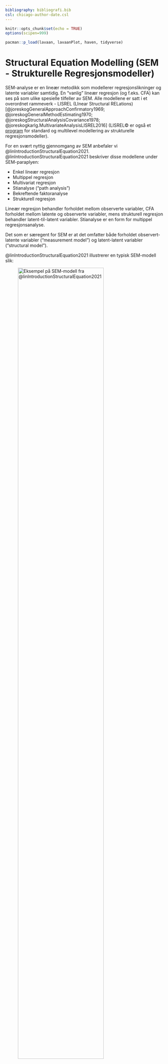 ```yaml
---
bibliography: bibliografi.bib
csl: chicago-author-date.csl
---
```


```r
knitr::opts_chunk$set(echo = TRUE)
options(scipen=999)
```

```r
pacman::p_load(lavaan, lavaanPlot, haven, tidyverse)
```

# Structural Equation Modelling (SEM - Strukturelle Regresjonsmodeller)

SEM-analyse er en lineær metodikk som modellerer regresjonslikninger og latente variabler samtidig. En "vanlig" lineær regresjon (og f.eks. CFA) kan ses på som ulike spesielle tilfeller av SEM. Alle modellene er satt i et overordnet rammeverk - LISREL (LInear Structural RELations) [@joreskogGeneralApproachConfirmatory1969; @joreskogGeneralMethodEstimating1970; @joreskogStructuralAnalysisCovariance1978; @joreskogkarlg.MultivariateAnalysisLISREL2016] (LISREL&copy; er også et [program](https://ssicentral.com/index.php/products/lisrel/) for standard og multilevel modellering av strukturelle regresjonsmodeller).

For en svært nyttig gjennomgang av SEM anbefaler vi @linIntroductionStructuralEquation2021. @linIntroductionStructuralEquation2021 beskriver disse modellene under SEM-paraplyen:

- Enkel lineær regresjon
- Multippel regresjon
- Multivariat regresjon
- Stianalyse ("path analysis")
- Bekreftende faktoranalyse
- Strukturell regresjon

Lineær regresjon behandler forholdet mellom observerte variabler, CFA forholdet mellom latente og observerte variabler, mens strukturell regresjon behandler latent-til-latent variabler. Stianalyse er en form for multippel regresjonsanalyse. 

Det som er særegent for SEM er at det omfatter både forholdet observert-latente variabler ("measurement model") og latent-latent variabler ("structural model"). 

@linIntroductionStructuralEquation2021 illustrerer en typisk SEM-modell slik:

![Eksempel på SEM-modell fra @linIntroductionStructuralEquation2021](Lin_SEM-modell.png){width=80%}

- Sirkel = Latent variabel
- Firkant = Observert variabel
- Trekant = Intercept
- Rett pil = Sti (startpunkt markerer variabel som predikerer sluttpunkt på pila)
- Buet pil = Varians eller kovarians

Et sentral poeng å huske på er at - på lik linje med bekreftende faktoranalyse CFA - er SEM en "bekreftende metode", altså bør det ligge solid teori i bakgrunnen der vi modellerer for å finne støtte eller ikke for modellen. 

Vi vil også poengtere at SEM-analyse trives best med større datautvalg. @klinePrinciplesPracticeStructural2016 foreskriver at $\frac{n}{q}$ bør være $20:1$, der $q$ er antall parametere i modellen. Altså, hvis antall parametere er 15 bør utvalgsstørrelsen være minst 300.

@linIntroductionStructuralEquation2021 illustrerer modellvalg i SEM på denne måten (referansene til "Model 1A" etc. i illustrasjonen under referer til ulike modeller Lin bygger i sin gjennomgang) ^[se kapittel 1 for definisjon av begreper som eksogene og endogene variabler]:

![Visualisering av SEM, fra @linIntroductionStructuralEquation2021](Lin_SEM-metodikk.png){width=80%}

Siden vi i foregående kapitler har sett på såvel enkel som multippel regresjon og faktoranalyse vil vi i dette kapittelet bruke Lins eksempel for å belyse multivariat regresjon, stianalyse og strukturell regresjon.

## Datasettet

```r
# Bruker pakken: xfun
xfun::embed_file('worland5.csv')
```

Datasettet i eksempelet ser på effektene av studenters bakgrunn på deres akademiske prestasjoner. 

```r
semdata <- read.csv("worland5.csv")
glimpse(semdata)
```

Vi ser at datasettet har 500 observasjoner av 9 observerte variabler. Hypotesen er at de 9 observerte variablene utgjør 3 latente variabler: Tilpasning, risiko og prestasjoner på denne måten:

- Tilpasning ("Adjustment")
    - **motiv**: Motivasjon
    - **harm**: Harmoni
    - **stabi**: Stabilitet
- Risiko ("Risk")
    - **ppsych**: (Negativ) foreldrepåvirkning
    - **ses**: SES - Sosioøkonomisk status
    - **verbal**: Verbal IQ
- Prestasjoner:
    - **read**: Lesing
    - **artih**: Regning
    - **spell**: Staving

Vi kan se på kovariansmatrisen:

```r
semdatacov <- as.matrix(cov(semdata))
upper <- round(semdatacov)
upper[upper.tri(semdatacov)] <- ""
upper <- as.data.frame(upper)
upper
```

En positiv kovarians betyr altså at når f.eks. motivasjon og harmoni er positivt kovariert (77) øker den ene når den andre øker. Og motsatt - når motivasjon og foreldrepåvirkning er negativt kovariert (-25) betyr det at negativ foreldrepåvirkning resulterer i lavere motivasjon.

## Multivariat regresjon

Multivariat regresjon skiller seg fra multippel regresjon ved at vi har flere avhengige variabler (multippel regresjon har flere uavhengige variabler, men kun 1 avhengig variabel). 

I dette eksempelet er vår hypotese at motivasjon predikerer både lesing og regning, mens foreldrepåvirkning kun predikerer lesing (sammen med motivasjon). 

![SEM-modell for multivariat regresjon](SEMmod3A.png)

$\gamma_{11}, \gamma_{12}\ og\ \gamma_{22}\ er\ ladningen\ på\ de\ latente\ variablene$
$\phi_{11}\ og \phi_{22}\ er\ variansen\ i\ x_1\ og\ x_2\ (de\ observerte\ variablene\ x_1\ og\ x_2)$
$\phi_{12}\ er\ kovariansen\ mellom\ de\ to\ eksogene\ variablene\ x_1\ og\ x_2$
$\zeta_1\ og\ \zeta_2\ er\ residualene\ til\ de\ to\ latente\ variablene\ y_1\ og\ y_2$
$\psi_{11}\ og\ \psi_{22}\ er\ variansen\ i\ residualene\ til\ de\ latente\ variablene$
$\psi_{12}\ er\ kovariansen\ mellom\ residualene\ til\ de\ latente\ variablene$

```r
semmultivregr <- '
    read ~ ppsych + motiv
    arith ~ motiv'
fitsemmultivregr <- sem(semmultivregr, data=semdata)
summary(fitsemmultivregr)
```

I delen "Regressions" over ser vi at forholdet mellom lesing og foreldrepåvirkning er -0.216, og 0.476 mellom lesing og motivasjon. Dvs. for hver enhet økning i foreldrepåvirkning synker lesing med 0.216 når det er kontrollert for påvirkningen fra motivasjon. På samme måte: en enhets økning i motivasjon øker lesing med 0.476 når vi har kontrollert for foreldrepåvirkningen. Vi ser også at regning øker med 0.6 når motivasjon øker med en enhet. 

Vi kan imidlertid tenke oss at foreldrepåvirkning også predikerer regning slik at vi får følgende modell:

![SEM-modell #2 for multivariat regresjon](SEMmod3E.png)

Vi får da:

```r
semmultivregr2 <- '
    read ~ 1 + ppsych + motiv
    arith ~ 1 + ppsych + motiv'
fitsemmultivregr2 <- sem(semmultivregr2, data=semdata)
summary(fitsemmultivregr2)
```

Vi kan tolke dette på samme måte som første modell.

## Stianalyse

Vi skal bygge videre på den første multivariate regresjonsmodellen over, men nå tenke oss at de endogende variablene påvirker hverandre. Dette kan vi illustrere slik:

![SEM-modell for stianalyse](SEMmod4A.png)

Vi ser at vi her har en tilleggshypotese om at lesing predikerer regning.

```r
stianalyse <- '
    read ~ 1 + ppsych + motiv
    arith ~ 1 + motiv + read
'
fitstianalyse <- sem(stianalyse, data=semdata)
summary(fitstianalyse)
```

Det vi først og fremst vil kommentere her er at regning predikeres i større grad av lesing enn av motivasjon - en enhets økning i motivasjon gir økning i regning på 0.296, mens tilsvarende en enhets økning i lesing gir økning på 0.573.

Som @linIntroductionStructuralEquation2021 poengterer er modellen "over-saturated" (vi går ikke inn i detaljer rundt det, men vi kan se at antall frihetsgrader er positiv slik at vi i prinsippet kan legge til flere stier - avhengig av hvor mange frihetsgrader som er "tilgjengelig"). Hvis vi ikke har noen sterk hypotese om hvilken sti dette bør være kan man gjennomføre en kjikvadrattest ("modification index") som vil vise hvordna kjikvadratverdien vil endre seg som følge av å inkludere en gitt parameter til i modellen:

```r
modindices(fitstianalyse, sort = TRUE)
```

Den klart mest innflytelsesrike parameteren er motiv ~ arith. Forventet endring i regresjonskoeffisienten ("expected parameter change" - epc) er 8.874. 
Vi går ikke videre med revidert modell, og det er verdt å poengtere @linIntroductionStructuralEquation2021 advarsel om forsiktighet i å endre modellen "fordi vi kan". Faren for Type I feil kan stige drastisk. 

Vi skal til slutt se på hvor god modellen er ("fit statistics").

```r
summary(fitstianalyse, fit.measures=TRUE)
```

1. CFI - Confirmatory Factor Index: Vil være en verdi mellom 0 og 1. Verdier over 0.9, evt 0.95 for en mer konsvervativ tilnærming, vurderes som bra. Siden vi har 0.994 her indikerer det en god modell.

2. TLI - Tucker Lewis Index: Også verdier mellom 0 og 1, og 0.9 som en foreslått grense for god modell. Vi har 0.971. 

3. RMSEA - Root Mean Square Error of Approximation: @klinePrinciplesPracticeStructural2016 foreslår at verdier under eller lik 0.05 er "close fit", mellom 0.05 og 0.08 er "reasonable fit", mens verdier over 0.08 er "poor fit". Siden vi har 0.088 har vi en "reasonable fit". 

## Strukturell regresjon

### En endogen variabel

Vår hpotese for denne modellen er at de latente eksogene variablene Tilpasning og Risiko hver har 3 indikatorer (jfr. gjennomgang av datasettet i starten av kapittelet). Vi har videre en latent endogen variabel - Prestasjon - med sine tre indikatorer. Begge "sidene" utgjør "measurement models". I tillegg har vi den strukturelle regresjonen der vi hypotetiserer at Tilpasning positivt predikerer Prestasjon, mens Risiko negativt predikerer Prestasjon. Under viser vi under modellen svært forenklet.

![SEM-modell for strukturell regresjon - en endogen variabel](SEMmod6A.png)

```r
strukregrsem <- '
adjust =~ motiv + harm + stabi
risk =~ verbal + ppsych + ses
achieve =~ read + arith + spell
achieve ~ adjust + risk
'
fitstrukregrsem <- sem(strukregrsem, data=semdata)
summary(fitstrukregrsem, standardized=TRUE, fit.measures=TRUE)
```

Vi kan også vise modellen grafisk. I illustrasjonen under har vi spesifisert at vi kun ønsker signifikante stier (< 0.05).

```r
lavaanPlot(model = fitstrukregrsem, node_options = list(shape = "box", fontname = "Helvetica"), edge_options = list(color = "grey"), coefs = TRUE, sig = .05)
```

### To endogene variabler

En annen mulig hypotese er denne:

![SEM-modell for strukturell regresjon - to endogene variabler](SEMmod6B.png)

Risiko predikerer i denne modellen Tilpasning, og at den endogene variabelen Tilpasning og den eksogene variabelen Risiko predikerer den endogene variabelen Prestasjon.

```r
strukregrsem2 <- '
adjust =~ motiv + harm + stabi
risk =~ verbal + ses + ppsych
achieve =~ read + arith + spell
adjust ~ risk 
achieve ~ adjust + risk
'
fitstrukregrsem2 <- sem(strukregrsem2, data=semdata)
summary(fitstrukregrsem2, standardized=TRUE, fit.measures=TRUE)
```

```r
lavaanPlot(model = fitstrukregrsem2, node_options = list(shape = "box", fontname = "Helvetica"), edge_options = list(color = "grey"), coefs = TRUE, sig = .05)
```

